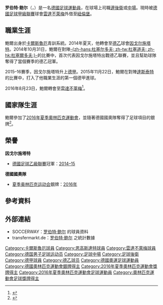 {{noteTA
|T=zh-hans:罗伯特·鲍尔;zh-hk:羅拔·包亞;zh-tw:羅伯特·鮑爾
|1=zh-hans:鲍尔;zh-hk:包亞;zh-tw:鮑爾
|2=zh-hans:罗伯特;zh-hk:羅拔;zh-tw:羅伯特
|3=zh-hans:云达不来梅;zh-hk:雲達不萊梅;zh-tw:文達不來梅
|4=zh-hans:因戈尔施塔特; zh-tw:因戈斯塔特; zh-hk:恩高斯達特
}}
{{Infobox football biography
| name            = 罗伯特·鲍尔<br>''Robert Bauer''
| fullname        = Robert Bauer
| image          = Robert Bauer 2019.jpg
| birth_date      = {{birth date and age|1995|4|9|abbr=on}}
| cityofbirth     = [[佛茨海姆|佛茨海姆]] 
| countryofbirth  = {{GER}}
| height          = {{convert|1.83|m}}
| position        = [[後衛_(足球)|邊后卫]]、[[中場|中場]]
| currentclub     = [[紐倫堡足球會|紐倫堡]] ([[雲達不萊梅|雲達不萊梅]]外借)
| clubnumber      = 8
| youthyears1     =             | youthclubs1 = FSV Buckenberg
| youthyears2     = 2010–2014  | youthclubs2 = [[卡爾斯魯厄|卡爾斯魯厄]]
| years1          = 2014–2016  | clubs1 = {{link-en|因戈尔施塔特04足球俱乐部二队|FC Ingolstadt 04 II|-{zh-hans:因戈尔施塔特二队; zh-tw:因戈斯塔特二隊; zh-hk:恩高斯達特二隊;}-}} | caps1 = 6 | goals1 = 1  
| years2          = 2014–2016  | clubs2 = [[因戈尔施塔特04足球俱乐部|因戈尔施塔特]] | caps2 = 42 | goals2 = 1 
| years3          = 2016–      | clubs3 = [[雲達不萊梅|雲達不萊梅]] | caps3 = 43 | goals3 = 1 
| years4          = 2018–      | clubs4 = → [[紐倫堡足球會|紐倫堡]] | caps4 = 0 | goals4 = 0 
| nationalyears1  = 2015–2016  | nationalteam1  = [[德國20歲以下國家足球隊|德國U20]] | nationalcaps1  = 6 | nationalgoals1  = 0
| nationalyears2  = 2016        | nationalteam2  = {{link-de|德國奧林匹克足球代表隊|Deutsche Fußballolympiamannschaft|德國國奧隊}} | nationalcaps2  = 1 | nationalgoals2 = 0
| medaltemplates      = 
{{MedalCompetition|[[夏季奥林匹克运动会足球比赛|夏季奧林匹克運動會]]}}
{{MedalSilver|[[2016年夏季奧林匹克運動會|2016年巴西里約熱內盧]]|[[2016年夏季奧林匹克運動會男子足球比賽|團隊]]}}
| club-update     = 2018年7月5日
| ntupdate        = 2016年8月26日
}}
'''罗伯特·鲍尔'''（'''{{lang-de|Robert Bauer}}'''，{{bd|1995年|4月9日}}）是一名[[德國|德國]][[足球|足球]][[運動員|運動員]]，在球場上司職[[後衛_(足球)|邊後衛]]或[[中場|中場]]。現時被[[德國足球甲級聯賽|德國足球甲級聯賽]]球會[[雲達不萊梅|雲達不萊梅]]外借至[[紐倫堡足球會|紐倫堡]]。

==職業生涯==
鮑爾出身於[[卡爾斯魯厄|卡爾斯魯厄]]青訓系統。2014年夏天，他轉會至[[德乙|德乙]]球會[[因戈尔施塔特04足球俱乐部|因戈尔施塔特]]。2014年10月31日，鮑爾在對陣[[福尔图娜杜塞尔多夫|-{zh-hans:杜塞尔多夫; zh-tw:杜塞道夫; zh-hk:杜塞爾多夫;}-]]的比賽中，首次代表因戈尔施塔特出戰德乙聯賽，並且幫助球隊奪得了當個賽季的德乙冠軍。

2015–16賽季，因戈尔施塔特升上[[德甲|德甲]]。2015年11月22日，鮑爾在對陣[[達斯泰特98體育會|達斯泰特]]的比賽中，打入了他職業生涯的第一個德甲進球。

2016年8月23日，鮑爾轉會至[[雲達不萊梅|雲達不萊梅]]<ref>{{cite web |language=de |url=http://www.werder.de/en/news/news/werder-bremen-news/20162017/robert-bauer-transfer-23082016/ |title=ROBERT BAUER STRENGTHENS WERDER |publisher=SV Werder Bremen |date=2016-08-23 |accessdate=2016-08-31 |archive-url=https://web.archive.org/web/20160826184433/http://www.werder.de/en/news/news/werder-bremen-news/20162017/robert-bauer-transfer-23082016/ |archive-date=2016-08-26 |dead-url=yes }}</ref>。

==國家隊生涯==
鮑爾參加了[[2016年夏季奧林匹克運動會足球比賽|2016年夏季奧林匹克運動會]]，並隨著德國國奧隊奪得了足球項目的銀牌<ref>{{cite web |language=en |url=http://www.fifa.com/mensolympic/news/y=2016/m=8/news=neymar-s-golden-penalty-sees-brazil-to-victory-2823069.html |title=Neymar's golden penalty sees Brazil to victory |publisher=FIFA.com |date=2016-08-21 |accessdate=2016-08-31 |archive-date=2019-04-04 |archive-url=https://web.archive.org/web/20190404143211/https://www.fifa.com/mensolympic/news/y=2016/m=8/news=neymar-s-golden-penalty-sees-brazil-to-victory-2823069.html |dead-url=yes }}</ref>。

==榮譽==
'''因戈尔施塔特'''
*[[德國足球乙級聯賽|德國足球乙級聯賽]]冠軍：[[2014年至2015年德国足球乙级联赛|2014–15]]
'''德國國奧隊'''
*[[夏季奥林匹克运动会|夏季奥林匹克运动会]]銀牌：[[2016年夏季奧林匹克運動會足球比賽|2016年]]

==參考資料==
{{Reflist}}

==外部連結==
*SOCCERWAY：[http://int.soccerway.com/players/robert-bauer/258970/ 罗伯特·鲍尔] {{Wayback|url=http://int.soccerway.com/players/robert-bauer/258970/ |date=20191203011343 }}的球員資料{{en icon}}
*transfermarkt.de：[http://www.transfermarkt.de/robert-bauer/profil/spieler/179634 罗伯特·鲍尔] {{Wayback|url=http://www.transfermarkt.de/robert-bauer/profil/spieler/179634 |date=20210128032522 }}之統計數據{{de icon}}

<!--{{雲達不來梅球員名單}}-->

{{DEFAULTSORT:Bauer, Robert}}
[[Category:卡爾斯魯厄球員|Category:卡爾斯魯厄球員]]
[[Category:恩高斯達特球員|Category:恩高斯達特球員]]
[[Category:雲達不萊梅球員|Category:雲達不萊梅球員]]
[[Category:德国男子足球运动员|Category:德国男子足球运动员]]
[[Category:足球中場|Category:足球中場]]
[[Category:足球後衛|Category:足球後衛]]
[[Category:德甲球員|Category:德甲球員]]
[[Category:德乙球员|Category:德乙球员]]
[[Category:德國奧運足球運動員|Category:德國奧運足球運動員]]
[[Category:德國奧林匹克運動會銀牌得主|Category:德國奧林匹克運動會銀牌得主]]
[[Category:2016年夏季奧林匹克運動會獎牌得主|Category:2016年夏季奧林匹克運動會獎牌得主]]
[[Category:2016年夏季奧林匹克運動會足球運動員|Category:2016年夏季奧林匹克運動會足球運動員]]
[[Category:奧林匹克運動會足球獎牌得主|Category:奧林匹克運動會足球獎牌得主]]